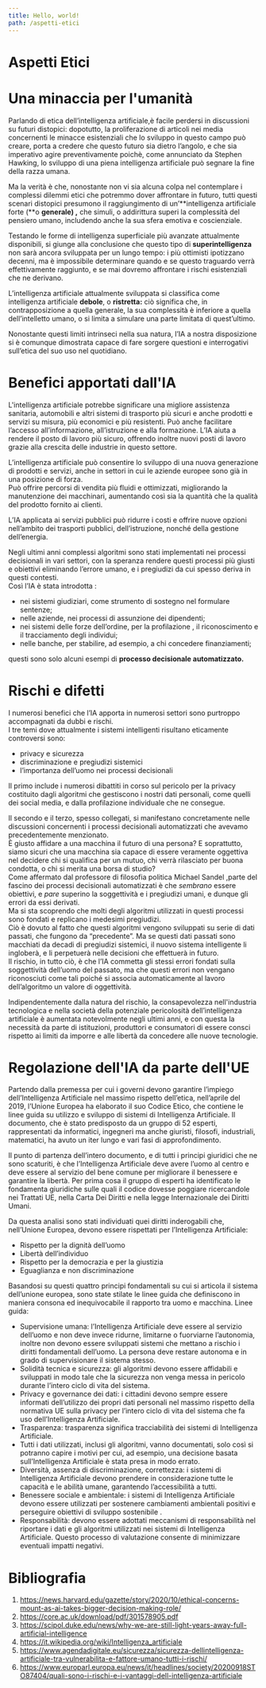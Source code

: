 ```yaml
---
title: Hello, world!
path: /aspetti-etici
---
```

# Aspetti Etici

# Una minaccia per l'umanità

Parlando di etica dell’intelligenza artificiale,è facile perdersi in discussioni su futuri distopici: dopotutto, la proliferazione di articoli nei media concernenti le minacce esistenziali che lo sviluppo in questo campo può creare, porta a credere che questo futuro sia dietro l’angolo, e che sia imperativo agire preventivamente poichè, come annunciato da Stephen Hawking, lo sviluppo di una piena intelligenza artificiale può segnare la fine della razza umana.

Ma la verità è che, nonostante non vi sia alcuna colpa nel contemplare i complessi dilemmi etici che potremmo dover affrontare in futuro, tutti questi scenari distopici presumono il raggiungimento di un’**intelligenza artificiale forte (**o **generale) ,** che simuli, o addirittura superi la complessità del pensiero umano, includendo anche la sua sfera emotiva e coscienziale.

Testando le forme di intelligenza superficiale più avanzate attualmente disponibili, si giunge alla conclusione che questo tipo di **superintelligenza** non sarà ancora sviluppata per un lungo tempo: i più ottimisti ipotizzano decenni, ma è impossibile determinare quando e se questo traguardo verrà effettivamente raggiunto, e se mai dovremo affrontare i rischi esistenziali che ne derivano.

L’intelligenza artificiale attualmente sviluppata si classifica come intelligenza artificiale **debole**, o **ristretta:** ciò significa che, in contrapposizione a quella generale, la sua complessità è inferiore a quella dell’intelletto umano, o si limita a simulare una parte limitata di quest’ultimo.

Nonostante questi limiti intrinseci nella sua natura, l’IA a nostra disposizione si è comunque dimostrata capace di fare sorgere questioni e interrogativi sull’etica del suo uso nel quotidiano.


# Benefici apportati dall'IA

L'intelligenza artificiale potrebbe significare una migliore assistenza sanitaria, automobili e altri sistemi di trasporto più sicuri e anche prodotti e servizi su misura, più economici e più resistenti. Può anche facilitare l’accesso all’informazione, all’istruzione e alla formazione. L’IA aiuta a rendere il posto di lavoro più sicuro, offrendo inoltre nuovi posti di lavoro grazie alla crescita delle industrie in questo settore.

L’intelligenza artificiale può consentire lo sviluppo di una nuova
generazione di prodotti e servizi, anche in settori in cui le aziende europee sono già in una posizione di forza.  
Può offrire percorsi di vendita più fluidi e ottimizzati, migliorando la manutenzione dei macchinari, aumentando così sia la quantità che la qualità del prodotto fornito ai clienti.

L’IA applicata ai servizi pubblici può ridurre i costi e offrire nuove opzioni nell’ambito dei trasporti pubblici, dell’istruzione, nonché della gestione dell’energia.


Negli ultimi anni complessi algoritmi sono stati implementati nei processi decisionali in vari settori, con la speranza rendere questi processi più giusti e obiettivi eliminando l’errore umano, e i pregiudizi da cui spesso deriva in questi contesti.  
Così l’IA è stata introdotta :
- nei sistemi giudiziari, come strumento di sostegno nel formulare sentenze;
- nelle aziende, nei processi di assunzione dei dipendenti;
- nei sistemi delle forze dell’ordine, per la profilazione , il riconoscimento e il tracciamento degli individui; 
- nelle banche, per stabilire, ad esempio, a chi concedere finanziamenti;

questi sono solo alcuni esempi di **processo decisionale automatizzato.**


# Rischi e difetti

I numerosi benefici che l’IA apporta in numerosi settori sono purtroppo accompagnati da dubbi e rischi.  
I tre temi dove attualmente i sistemi intelligenti risultano eticamente controversi sono:
- privacy e sicurezza
- discriminazione e pregiudizi sistemici
- l’importanza dell’uomo nei processi decisionali

Il primo include i numerosi dibattiti in corso sul pericolo per la privacy costituito dagli algoritmi che gestiscono i nostri dati personali, come quelli dei social media, e dalla profilazione individuale che ne consegue.

Il secondo e il terzo, spesso collegati, si manifestano concretamente nelle discussioni concernenti i processi decisionali automatizzati che avevamo precedentemente menzionato.  
È giusto affidare a una macchina il futuro di una persona? E soprattutto, siamo sicuri che una macchina sia capace di essere veramente oggettiva nel decidere chi si qualifica per un mutuo, chi verrà rilasciato per buona condotta, o chi si merita una borsa di studio?  
Come affermato dal professore di filosofia politica Michael Sandel ,parte del fascino dei processi decisionali automatizzati è che *sembrano* essere obiettivi, e *pare* superino la soggettività e i pregiudizi umani, e dunque gli errori da essi derivati.  
Ma si sta scoprendo che molti degli algoritmi utilizzati in questi processi sono fondati e replicano i medesimi pregiudizi.  
Ciò è dovuto al fatto che questi algoritmi vengono sviluppati su serie di dati passati, che fungono da “precedente”. Ma se questi dati passati sono macchiati da decadi di pregiudizi sistemici, il nuovo sistema intelligente li ingloberà, e li perpetuerà nelle decisioni che effettuerà in futuro.  
Il rischio, in tutto ciò, è che l’IA commetta gli stessi errori fondati sulla soggettività dell’uomo del passato, ma che questi errori non vengano riconosciuti come tali poiché si associa automaticamente al lavoro dell’algoritmo un valore di oggettività.

Indipendentemente dalla natura del rischio, la consapevolezza nell'industria tecnologica e nella società della potenziale pericolosità dell’intelligenza artificiale è aumentata notevolmente negli ultimi anni, e con questa la necessità da parte di istituzioni, produttori e consumatori di essere consci rispetto ai limiti da imporre e alle libertà da concedere alle nuove tecnologie.

# Regolazione dell'IA da parte dell'UE

Partendo dalla premessa per cui i governi devono garantire l’impiego dell’Intelligenza Artificiale nel massimo rispetto dell’etica, nell’aprile del 2019, l’Unione Europea ha elaborato il suo Codice Etico, che contiene le linee guida su utilizzo e sviluppo di sistemi di Intelligenza Artificiale. Il documento, che è stato predisposto da un gruppo di 52 esperti, rappresentati da informatici, ingegneri ma anche giuristi, filosofi, industriali, matematici, ha avuto un iter lungo e vari fasi di approfondimento.

Il punto di partenza dell’intero documento, e di tutti i principi giuridici che ne sono scaturiti, è che l’Intelligenza Artificiale deve avere l’uomo al centro e deve essere al servizio del bene comune per migliorare il benessere e garantire la libertà. Per prima cosa il gruppo di esperti ha identificato le fondamenta giuridiche sulle quali il codice dovesse poggiare ricercandole nei Trattati UE, nella Carta Dei Diritti e nella legge Internazionale dei Diritti Umani.

Da questa analisi sono stati individuati quei diritti inderogabili che, nell’Unione Europea, devono essere rispettati per l’Intelligenza Artificiale:
- Rispetto per la dignità dell’uomo
- Libertà dell’individuo
- Rispetto per la democrazia e per la giustizia
- Eguaglianza e non discriminazione

Basandosi su questi quattro principi fondamentali su cui si articola il sistema dell’unione europea, sono state stilate le linee guida che definiscono in maniera consona ed inequivocabile il rapporto tra uomo e macchina.
Linee guida:
- Supervisione umana: l’Intelligenza Artificiale deve essere al servizio dell’uomo e non deve invece ridurne, limitarne o fuorviarne l’autonomia, inoltre non devono essere sviluppati sistemi che mettano a rischio i diritti fondamentali dell’uomo. La persona deve restare autonoma e in grado di supervisionare il sistema stesso.
- Solidità tecnica e sicurezza: gli algoritmi devono essere affidabili e sviluppati in	modo tale che la sicurezza non venga messa in pericolo durante l’intero ciclo di vita del sistema.
- Privacy e governance dei dati: i cittadini devono sempre essere informati dell’utilizzo dei propri dati personali nel massimo rispetto della normativa UE sulla privacy per l’intero ciclo di vita del sistema che fa uso dell’Intelligenza Artificiale.
- Trasparenza: trasparenza significa tracciabilità dei sistemi di Intelligenza Artificiale.
- Tutti i dati utilizzati, inclusi gli algoritmi, vanno documentati, solo così si potranno capire i motivi per cui, ad esempio, una decisione basata sull’Intelligenza Artificiale è stata presa in modo errato.
- Diversità, assenza di discriminazione, correttezza: i sistemi di Intelligenza Artificiale devono prendere in considerazione tutte le capacità e le abilità umane, garantendo l’accessibilità a tutti.
- Benessere sociale e ambientale: i sistemi di Intelligenza Artificiale devono essere	utilizzati per sostenere cambiamenti ambientali positivi e perseguire obiettivi di sviluppo sostenibile .
- Responsabilità: devono essere adottati meccanismi di responsabilità nel riportare i dati e gli algoritmi utilizzati nei sistemi di Intelligenza Artificiale. Questo processo di valutazione consente di minimizzare eventuali impatti negativi.

# Bibliografia

1. <https://news.harvard.edu/gazette/story/2020/10/ethical-concerns-mount-as-ai-takes-bigger-decision-making-role/>
2. <https://core.ac.uk/download/pdf/301578905.pdf>
3. <https://scipol.duke.edu/news/why-we-are-still-light-years-away-full-artificial-intelligence>
4. <https://it.wikipedia.org/wiki/Intelligenza_artificiale>
5. <https://www.agendadigitale.eu/sicurezza/sicurezza-dellintelligenza-artificiale-tra-vulnerabilita-e-fattore-umano-tutti-i-rischi/>
6. <https://www.europarl.europa.eu/news/it/headlines/society/20200918STO87404/quali-sono-i-rischi-e-i-vantaggi-dell-intelligenza-artificiale>
